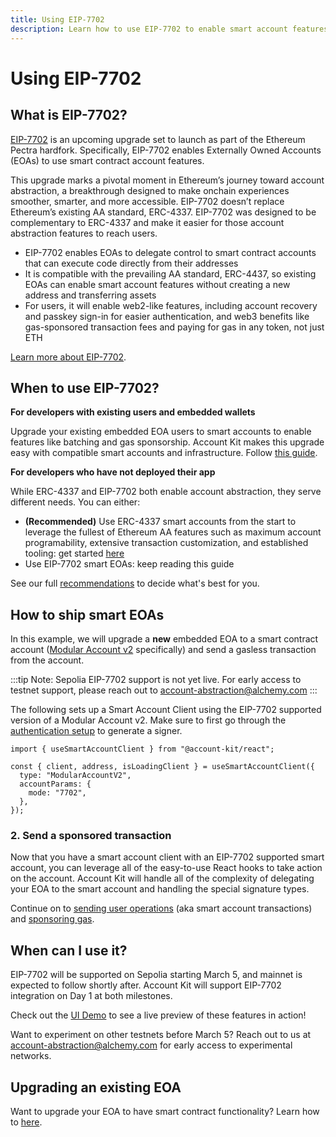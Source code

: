 ```yaml
---
title: Using EIP-7702
description: Learn how to use EIP-7702 to enable smart account features for EOAs
---
```


# Using EIP-7702

## What is EIP-7702?

[EIP-7702](https://eips.ethereum.org/EIPS/eip-7702) is an upcoming upgrade set to launch as part of the Ethereum Pectra hardfork. Specifically, EIP-7702 enables Externally Owned Accounts (EOAs) to use smart contract account features.

This upgrade marks a pivotal moment in Ethereum’s journey toward account abstraction, a breakthrough designed to make onchain experiences smoother, smarter, and more accessible. EIP-7702 doesn’t replace Ethereum’s existing AA standard, ERC-4337. EIP-7702 was designed to be complementary to ERC-4337 and make it easier for those account abstraction features to reach users.

- EIP-7702 enables EOAs to delegate control to smart contract accounts that can execute code directly from their addresses
- It is compatible with the prevailing AA standard, ERC-4437, so existing EOAs can enable smart account features without creating a new address and transferring assets
- For users, it will enable web2-like features, including account recovery and passkey sign-in for easier authentication, and web3 benefits like gas-sponsored transaction fees and paying for gas in any token, not just ETH

[Learn more about EIP-7702](https://www.alchemy.com/blog/eip-7702-ethereum-pectra-hardfork).

## When to use EIP-7702?

**For developers with existing users and embedded wallets**

Upgrade your existing embedded EOA users to smart accounts to enable features like batching and gas sponsorship. Account Kit makes this upgrade easy with compatible smart accounts and infrastructure. Follow [this guide](#TODO/smart-contracts/modular-account-v2/using-7702).

**For developers who have not deployed their app**

While ERC-4337 and EIP-7702 both enable account abstraction, they serve different needs. You can either:

- **(Recommended)** Use ERC-4337 smart accounts from the start to leverage the fullest of Ethereum AA features such as maximum account programability, extensive transaction customization, and established tooling: get started [here](/react/how-to-set-up-smart-account-client)
- Use EIP-7702 smart EOAs: keep reading this guide

See our full [recommendations](https://www.alchemy.com/blog/eip-7702-ethereum-pectra-hardfork#for-developers-that-havent-yet-deployed-their-application) to decide what's best for you.

## How to ship smart EOAs

In this example, we will upgrade a **new** embedded EOA to a smart contract account ([Modular Account v2](/smart-contracts/modular-account-v2/overview) specifically) and send a gasless transaction from the account.

:::tip
Note: Sepolia EIP-7702 support is not yet live. For early access to testnet support, please reach out to account-abstraction@alchemy.com
:::

The following sets up a Smart Account Client using the EIP-7702 supported version of a Modular Account v2. Make sure to first go through the [authentication setup](/react/getting-started) to generate a signer.

```tsx twoslash
import { useSmartAccountClient } from "@account-kit/react";

const { client, address, isLoadingClient } = useSmartAccountClient({
  type: "ModularAccountV2",
  accountParams: {
    mode: "7702",
  },
});
```

### 2. Send a sponsored transaction

Now that you have a smart account client with an EIP-7702 supported smart account, you can leverage all of the easy-to-use React hooks to take action on the account. Account Kit will handle all of the complexity of delegating your EOA to the smart account and handling the special signature types.

Continue on to [sending user operations](/react/send-user-operations) (aka smart account transactions) and [sponsoring gas](/react/sponsor-gas).

## When can I use it?

EIP-7702 will be supported on Sepolia starting March 5, and mainnet is expected to follow shortly after. Account Kit will support EIP-7702 integration on Day 1 at both milestones.

Check out the [UI Demo](https://demo.alchemy.com) to see a live preview of these features in action!

Want to experiment on other testnets before March 5? Reach out to us at account-abstraction@alchemy.com for early access to experimental networks.

## Upgrading an existing EOA

Want to upgrade your EOA to have smart contract functionality? Learn how to [here](#TODO/smart-contracts/modular-account-v2/using-7702).
